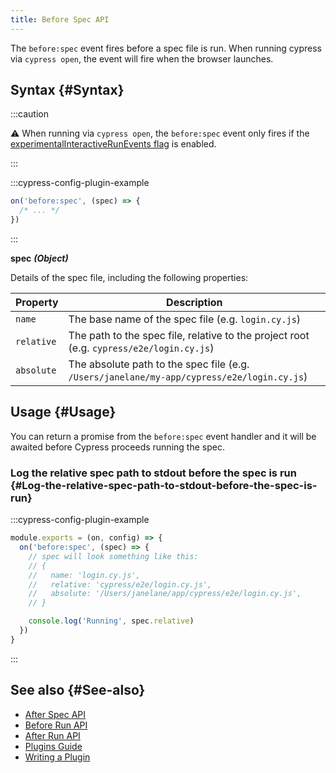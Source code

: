 ```yaml
---
title: Before Spec API
---
```


The `before:spec` event fires before a spec file is run. When running cypress
via `cypress open`, the event will fire when the browser launches.

## Syntax {#Syntax}

<WarningSetupNodeEvents />

:::caution

⚠️ When running via `cypress open`, the `before:spec` event only fires if the
[experimentalInteractiveRunEvents flag](/guides/references/configuration#Experiments)
is enabled.

:::

:::cypress-config-plugin-example

```js
on('before:spec', (spec) => {
  /* ... */
})
```

:::

**<Icon name="angle-right" /> spec** **_(Object)_**

Details of the spec file, including the following properties:

| Property   | Description                                                                                |
| ---------- | ------------------------------------------------------------------------------------------ |
| `name`     | The base name of the spec file (e.g. `login.cy.js`)                                        |
| `relative` | The path to the spec file, relative to the project root (e.g. `cypress/e2e/login.cy.js`)   |
| `absolute` | The absolute path to the spec file (e.g. `/Users/janelane/my-app/cypress/e2e/login.cy.js`) |

## Usage {#Usage}

You can return a promise from the `before:spec` event handler and it will be
awaited before Cypress proceeds running the spec.

### Log the relative spec path to stdout before the spec is run {#Log-the-relative-spec-path-to-stdout-before-the-spec-is-run}

:::cypress-config-plugin-example

```ts
module.exports = (on, config) => {
  on('before:spec', (spec) => {
    // spec will look something like this:
    // {
    //   name: 'login.cy.js',
    //   relative: 'cypress/e2e/login.cy.js',
    //   absolute: '/Users/janelane/app/cypress/e2e/login.cy.js',
    // }

    console.log('Running', spec.relative)
  })
}
```

:::

## See also {#See-also}

- [After Spec API](/api/plugins/after-spec-api)
- [Before Run API](/api/plugins/before-run-api)
- [After Run API](/api/plugins/after-run-api)
- [Plugins Guide](/guides/tooling/plugins-guide)
- [Writing a Plugin](/api/plugins/writing-a-plugin)
